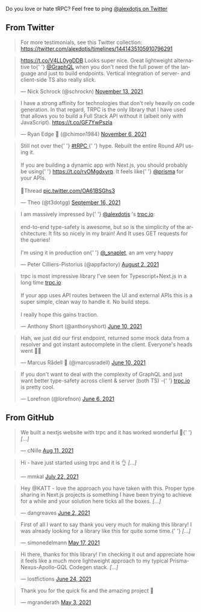 Do you love or hate tRPC? Feel free to ping [@alexdotjs on Twitter](https://twitter.com/alexdotjs)

## From Twitter

> For more testimonials, see this Twitter collection: https://twitter.com/alexdotjs/timelines/1441435105910796291

<blockquote className="twitter-tweet" data-cards="hidden">
  <p lang="en" dir="ltr">
    <a href="https://t.co/V4LL0ygDDB">https://t.co/V4LL0ygDDB</a> Looks super
    nice. Great lightweight alternative to{' '}
    <a href="https://twitter.com/GraphQL?ref_src=twsrc%5Etfw">@GraphQL</a> when
    you don&#39;t need the full power of the language and just to build
    endpoints. Vertical integration of server- and client-side TS also really
    slick.
  </p>
  &mdash; Nick Schrock (@schrockn) <a href="https://twitter.com/schrockn/status/1459572282116902915?ref_src=twsrc%5Etfw">November 13, 2021</a>
</blockquote> <script
  async
  src="https://platform.twitter.com/widgets.js"
  charset="utf-8"
></script>

<blockquote className="twitter-tweet" data-cards="hidden">
  <p lang="en" dir="ltr">
    I have a strong affinity for technologies that don&#39;t rely heavily on
    code generation. In that regard, TRPC is the only library that I have used
    that allows you to build a Full Stack API without it (albeit only with
    JavaScript). <a href="https://t.co/GF7YwPszla">https://t.co/GF7YwPszla</a>
  </p>
  &mdash; Ryan Edge 💙 (@chimon1984) <a href="https://twitter.com/chimon1984/status/1457100617818779656?ref_src=twsrc%5Etfw">November 6, 2021</a>
</blockquote> <script
  async
  src="https://platform.twitter.com/widgets.js"
  charset="utf-8"
></script>

<!--
<blockquote className="twitter-tweet" data-cards="hidden"><p lang="en" dir="ltr">Removed the GraphQL API in a project and replaced it with <a href="https://t.co/bzg9Mcbb07">https://t.co/bzg9Mcbb07</a>. End-to-end type safety across the desktop, mobile, and web apps without all the bloat and complexity 🔥 A super nice alternative for adding some Blitz-like DX to your existing apps 😍</p>&mdash; Lori Karikari (@LoriKarikari) <a href="https://twitter.com/LoriKarikari/status/1444402124901781506?ref_src=twsrc%5Etfw">October 2, 2021</a></blockquote> <script async src="https://platform.twitter.com/widgets.js" charset="utf-8"></script>
-->

<blockquote className="twitter-tweet" data-cards="hidden">
  <p lang="en" dir="ltr">
    Still not over the{' '}
    <a href="https://twitter.com/hashtag/tRPC?src=hash&amp;ref_src=twsrc%5Etfw">
      #tRPC
    </a>{' '}
    hype. Rebuilt the entire Round API using it.
    <br />
    <br />
    If you are building a dynamic app with Next.js, you should probably be using{' '}
    <a href="https://t.co/rvOMgdxyrq">https://t.co/rvOMgdxyrq</a>. It feels like{' '}
    <a href="https://twitter.com/prisma?ref_src=twsrc%5Etfw">@prisma</a> for your
    APIs.
    <br />
    <br />
    🧵Thread <a href="https://t.co/OA61BSGhs3">pic.twitter.com/OA61BSGhs3</a>
  </p>
  &mdash; Theo (@t3dotgg) <a href="https://twitter.com/t3dotgg/status/1438434802839945220?ref_src=twsrc%5Etfw">September 16, 2021</a>
</blockquote> <script
  async
  src="https://platform.twitter.com/widgets.js"
  charset="utf-8"
></script>

<blockquote className="twitter-tweet" data-cards="hidden">
  <p lang="en" dir="ltr">
    I am massively impressed by{' '}
    <a href="https://twitter.com/alexdotjs?ref_src=twsrc%5Etfw">@alexdotjs</a>
    &#39;s <a href="https://t.co/5UmA71uyVg">trpc.io</a>: <br />
    <br />
    end-to-end type-safety is awesome, but so is the simplicity of the architecture:
    It fits so nicely in my brain! And It uses GET requests for the queries!
    <br />
    <br />
    I&#39;m using it in production on{' '}
    <a href="https://twitter.com/_snaplet?ref_src=twsrc%5Etfw">@_snaplet</a>, an
    am very happy
  </p>
  &mdash; Peter Cilliers-Pistorius (@appfactory) <a href="https://twitter.com/appfactory/status/1422111411422040068?ref_src=twsrc%5Etfw">August 2, 2021</a>
</blockquote>

<blockquote className="twitter-tweet" data-cards="hidden">
  <p lang="en" dir="ltr">
    trpc is most impressive library I&#39;ve seen for Typescript+Next.js in a
    long time <a href="https://t.co/PthQWbOO0U">trpc.io</a> <br />
    <br />
    If your app uses API routes between the UI and external APIs this is a super
    simple, clean way to handle it. No build steps. <br />
    <br />I really hope this gains traction.
  </p>
  &mdash; Anthony Short (@anthonyshort) <a href="https://twitter.com/anthonyshort/status/1403008330641989637?ref_src=twsrc%5Etfw">
    June 10, 2021
  </a>
</blockquote>

<blockquote className="twitter-tweet" data-cards="hidden">
  <p lang="en" dir="ltr">
    Hah, we just did our first endpoint, returned some mock data from a resolver
    and got instant autocomplete in the client. Everyone&#39;s heads went 🤯🥳
  </p>
  &mdash; Marcus Rådell 🦀 (@marcusradell) <a href="https://twitter.com/marcusradell/status/1402991694446952458?ref_src=twsrc%5Etfw">June 10, 2021</a>
</blockquote>

<blockquote className="twitter-tweet" data-cards="hidden">
  <p lang="en" dir="ltr">
    If you don&#39;t want to deal with the complexity of GraphQL and just want
    better type-safety across client &amp; server (both TS) -{' '}
    <a href="https://t.co/B93e4B0gmj">trpc.io</a> is pretty cool.
  </p>
  &mdash; Lorefnon (@lorefnon) <a href="https://twitter.com/lorefnon/status/1401427170660995077?ref_src=twsrc%5Etfw">June 6, 2021</a>
</blockquote>

## From GitHub

<blockquote className="github-comment">
  <p lang="en" dir="ltr">
    We built a nextjs website with trpc and it has worked wonderful 🙌{' '}
    <em>[...]</em>
  </p>
  &mdash; cNille <a href="https://github.com/trpc/trpc/issues/775#issue-966343527">Aug 11, 2021</a>
</blockquote>

<blockquote className="github-comment">
  <p lang="en" dir="ltr">
    Hi - have just started using trpc and it is 👌 <em>[...]</em>
  </p>
  &mdash; mmkal <a href="https://github.com/trpc/trpc/issues/703#issue-950972268">July 22, 2021</a>
</blockquote>

<blockquote className="github-comment">
  <p lang="en" dir="ltr">
    Hey @KATT - love the approach you have taken with this. Proper type sharing
    in Next.js projects is something I have been trying to achieve for a while
    and your solution here ticks all the boxes. <em>[...]</em>
  </p>
  &mdash; dangreaves <a href="https://github.com/trpc/trpc/discussions/455#discussion-3392848">June 2, 2021</a>
</blockquote>

<blockquote className="github-comment">
  <p lang="en" dir="ltr">
    First of all I want to say thank you very much for making this library! I
    was already looking for a library like this for quite some time.{' '}
    <em>[...]</em>
  </p>
  &mdash; simonedelmann <a href="https://github.com/trpc/trpc/issues/378#issue-893740950">May 17, 2021</a>
</blockquote>

<blockquote className="github-comment">
  <p lang="en" dir="ltr">
    Hi there, thanks for this library! I'm checking it out and appreciate how it
    feels like a much more lightweight approach to my typical
    Prisma-Nexus-Apollo-GQL Codegen stack. <em>[...]</em>
  </p>
  &mdash; lostfictions <a href="https://github.com/trpc/trpc/pull/712#issue-696293837">June 24, 2021</a>
</blockquote>

<blockquote className="github-comment">
  <p lang="en" dir="ltr">
    Thank you for the quick fix and the amazing project 💯
  </p>
  &mdash; mgranderath <a href="https://github.com/trpc/trpc/issues/331#issuecomment-831263018">May 3, 2021</a>
</blockquote>

